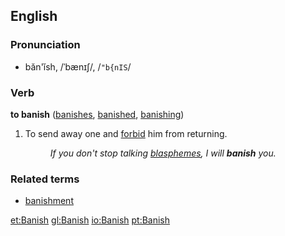==English==
===Pronunciation===
*băn'ĭsh, /ˈbænɪʃ/, /<tt>"b{nIS</tt>/

===Verb===
'''to banish''' ([[banishes]], [[banished]], [[banishing]])

# To send away one and [[forbid]] him from returning.
#: ''If you don't stop talking [[blaspheme|blasphemes]], I will '''banish''' you.''

===Related terms===
*[[banishment]]

[[et:Banish]]
[[gl:Banish]]
[[io:Banish]]
[[pt:Banish]]